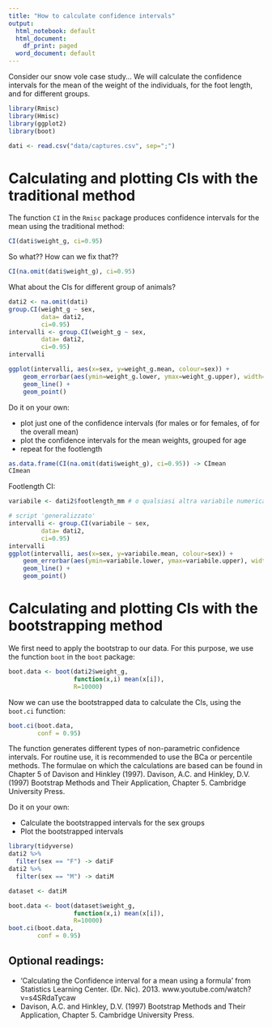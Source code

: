 ```yaml
---
title: "How to calculate confidence intervals"
output:
  html_notebook: default
  html_document:
    df_print: paged
  word_document: default
---
```


Consider our snow vole case study... We will calculate the confidence intervals for the mean of the weight of the individuals, for the foot length, and for different groups. 

```r
library(Rmisc)
library(Hmisc)
library(ggplot2)
library(boot)
```

```r
dati <- read.csv("data/captures.csv", sep=";")
```


# Calculating and plotting CIs with the traditional method

The function `CI` in the `Rmisc` package produces confidence intervals for the mean using the traditional method:

```r
CI(dati$weight_g, ci=0.95)
```

So what?? How can we fix that??

```r
CI(na.omit(dati$weight_g), ci=0.95)
```

What about the CIs for different group of animals?

```r
dati2 <- na.omit(dati)
group.CI(weight_g ~ sex,
         data= dati2,
         ci=0.95)
intervalli <- group.CI(weight_g ~ sex,
         data= dati2,
         ci=0.95)
intervalli
```


```r
ggplot(intervalli, aes(x=sex, y=weight_g.mean, colour=sex)) +
    geom_errorbar(aes(ymin=weight_g.lower, ymax=weight_g.upper), width=.1) +
    geom_line() +
    geom_point()
```

Do it on your own:

* plot just one of the confidence intervals (for males or for females, of for the overall mean)
* plot the confidence intervals for the mean weights, grouped for age
* repeat for the footlength


```r
as.data.frame(CI(na.omit(dati$weight_g), ci=0.95)) -> CImean
CImean
```

Footlength CI:

```r

variabile <- dati2$footlength_mm # o qualsiasi altra variabile numerica

# script 'generalizzato'
intervalli <- group.CI(variabile ~ sex,
         data= dati2,
         ci=0.95)
intervalli
ggplot(intervalli, aes(x=sex, y=variabile.mean, colour=sex)) +
    geom_errorbar(aes(ymin=variabile.lower, ymax=variabile.upper), width=.1) +
    geom_line() +
    geom_point()
```


# Calculating and plotting CIs with the bootstrapping method

We first need to apply the bootstrap to our data. For this purpose, we use the function `boot` in the `boot` package:

```r
boot.data <- boot(dati2$weight_g,
                  function(x,i) mean(x[i]), 
                  R=10000)
```

Now we can use the bootstrapped data to calculate the CIs, using the `boot.ci` function:

```r
boot.ci(boot.data,
        conf = 0.95)
```

The function generates different types of non-parametric confidence intervals. For routine use, it is recommended to use the BCa or percentile methods. The formulae on which the calculations are based can be found in Chapter 5 of Davison and Hinkley (1997). Davison, A.C. and Hinkley, D.V. (1997) Bootstrap Methods and Their Application, Chapter 5. Cambridge University Press.

Do it on your own:

* Calculate the bootstrapped intervals for the sex groups
* Plot the bootstrapped intervals


```r
library(tidyverse)
dati2 %>%
  filter(sex == "F") -> datiF
dati2 %>%
  filter(sex == "M") -> datiM

dataset <- datiM

boot.data <- boot(dataset$weight_g,
                  function(x,i) mean(x[i]), 
                  R=10000)
boot.ci(boot.data,
        conf = 0.95)
```

## Optional readings:   

* 'Calculating the Confidence interval for a mean using a formula' from Statistics Learning Center. (Dr. Nic). 2013. www.youtube.com/watch?v=s4SRdaTycaw
* Davison, A.C. and Hinkley, D.V. (1997) Bootstrap Methods and Their Application, Chapter 5. Cambridge University Press.

